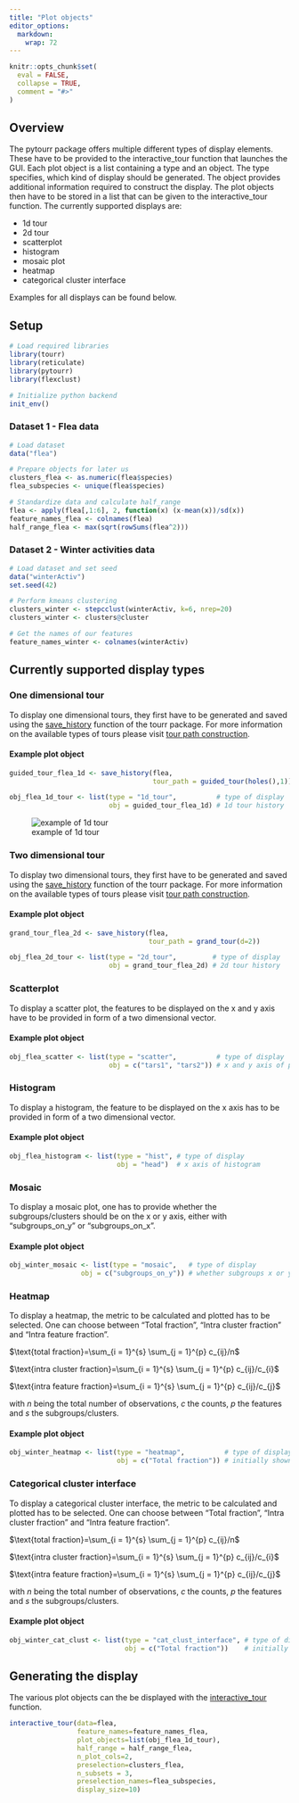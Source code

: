 ```yaml
---
title: "Plot objects"
editor_options: 
  markdown: 
    wrap: 72
---
```


```r
knitr::opts_chunk$set(
  eval = FALSE,
  collapse = TRUE,
  comment = "#>"
)
```

## Overview

The pytourr package offers multiple different types of display elements.
These have to be provided to the interactive_tour function that launches
the GUI. Each plot object is a list containing a type and an object. The
type specifies, which kind of display should be generated. The object
provides additional information required to construct the display. The
plot objects then have to be stored in a list that can be given to the
interactive_tour function. The currently supported displays are:

-   1d tour
-   2d tour
-   scatterplot
-   histogram
-   mosaic plot
-   heatmap
-   categorical cluster interface

Examples for all displays can be found below.

## Setup

```r
# Load required libraries
library(tourr)
library(reticulate)
library(pytourr)
library(flexclust)

# Initialize python backend
init_env()
```

### Dataset 1 - Flea data

```r
# Load dataset
data("flea")

# Prepare objects for later us
clusters_flea <- as.numeric(flea$species)
flea_subspecies <- unique(flea$species)

# Standardize data and calculate half_range
flea <- apply(flea[,1:6], 2, function(x) (x-mean(x))/sd(x))
feature_names_flea <- colnames(flea)
half_range_flea <- max(sqrt(rowSums(flea^2)))
```

### Dataset 2 - Winter activities data

```r
# Load dataset and set seed
data("winterActiv")
set.seed(42)

# Perform kmeans clustering 
clusters_winter <- stepcclust(winterActiv, k=6, nrep=20)
clusters_winter <- clusters@cluster

# Get the names of our features
feature_names_winter <- colnames(winterActiv)
```

## Currently supported display types

### One dimensional tour

To display one dimensional tours, they first have to be generated and
saved using the
[save_history](https://ggobi.github.io/tourr/reference/save_history.html)
function of the tourr package. For more information on the available
types of tours please visit [tour path
construction](https://ggobi.github.io/tourr/reference/index.html#tour-path-construction).

#### Example plot object

```r
guided_tour_flea_1d <- save_history(flea,
                                    tour_path = guided_tour(holes(),1))

obj_flea_1d_tour <- list(type = "1d_tour",          # type of display
                         obj = guided_tour_flea_1d) # 1d tour history 
```

![example of 1d tour](../man/figures/myimage.png)

### Two dimensional tour

To display two dimensional tours, they first have to be generated and
saved using the
[save_history](https://ggobi.github.io/tourr/reference/save_history.html)
function of the tourr package. For more information on the available
types of tours please visit [tour path
construction](https://ggobi.github.io/tourr/reference/index.html#tour-path-construction).

#### Example plot object

```r
grand_tour_flea_2d <- save_history(flea,
                                   tour_path = grand_tour(d=2))

obj_flea_2d_tour <- list(type = "2d_tour",         # type of display
                         obj = grand_tour_flea_2d) # 2d tour history
```

### Scatterplot

To display a scatter plot, the features to be displayed on the x and y
axis have to be provided in form of a two dimensional vector.

#### Example plot object

```r
obj_flea_scatter <- list(type = "scatter",          # type of display
                         obj = c("tars1", "tars2")) # x and y axis of plot
```

### Histogram

To display a histogram, the feature to be displayed on the x axis has to
be provided in form of a two dimensional vector.

#### Example plot object

```r
obj_flea_histogram <- list(type = "hist", # type of display
                           obj = "head")  # x axis of histogram
```

### Mosaic

To display a mosaic plot, one has to provide whether the
subgroups/clusters should be on the x or y axis, either with
"subgroups_on_y" or "subgroups_on_x".

#### Example plot object

```r
obj_winter_mosaic <- list(type = "mosaic",   # type of display
                  obj = c("subgroups_on_y")) # whether subgroups x or y axis
```

### Heatmap

To display a heatmap, the metric to be calculated and plotted has to be
selected. One can choose between "Total fraction", "Intra cluster
fraction" and "Intra feature fraction".

$\text{total fraction}=\sum_{i = 1}^{s} \sum_{j = 1}^{p} c_{ij}/n$

$\text{intra cluster fraction}=\sum_{i = 1}^{s} \sum_{j = 1}^{p} c_{ij}/c_{i}$

$\text{intra feature fraction}=\sum_{i = 1}^{s} \sum_{j = 1}^{p} c_{ij}/c_{j}$

with $n$ being the total number of observations, $c$ the counts, $p$ the
features and $s$ the subgroups/clusters.

#### Example plot object

```r
obj_winter_heatmap <- list(type = "heatmap",          # type of display
                           obj = c("Total fraction")) # initially shown metric
```

### Categorical cluster interface

To display a categorical cluster interface, the metric to be calculated
and plotted has to be selected. One can choose between "Total fraction",
"Intra cluster fraction" and "Intra feature fraction".

$\text{total fraction}=\sum_{i = 1}^{s} \sum_{j = 1}^{p} c_{ij}/n$

$\text{intra cluster fraction}=\sum_{i = 1}^{s} \sum_{j = 1}^{p} c_{ij}/c_{i}$

$\text{intra feature fraction}=\sum_{i = 1}^{s} \sum_{j = 1}^{p} c_{ij}/c_{j}$

with $n$ being the total number of observations, $c$ the counts, $p$ the
features and $s$ the subgroups/clusters.

#### Example plot object

```r
obj_winter_cat_clust <- list(type = "cat_clust_interface", # type of display
                             obj = c("Total fraction"))    # initially shown metric
```

## Generating the display

The various plot objects can the be displayed with the
[interactive_tour](https://mmedl94.github.io/pytourr/reference/interactive_tour.html)
function.

```r
interactive_tour(data=flea,
                 feature_names=feature_names_flea,
                 plot_objects=list(obj_flea_1d_tour),
                 half_range = half_range_flea,
                 n_plot_cols=2,
                 preselection=clusters_flea,
                 n_subsets = 3,
                 preselection_names=flea_subspecies,
                 display_size=10)
```
